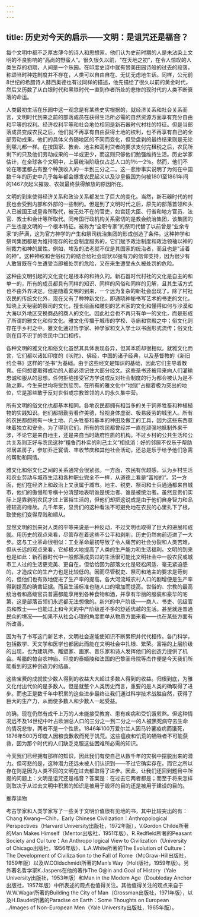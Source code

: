 ```yaml
---
---
---
```

title: 历史对今天的启示——文明：是诅咒还是福音？
---




每个文明中都不乏厚古薄今的诗人和思想家。他们认为史前时期的人是未沾染上文明的不良影响的“高尚的野蛮人”。很久很久以前，“在天地之初”，在令人惊叹的人类生存的初期，人间是一个乐园。在印度史诗中就有赞美田园诗般的过去的段落，称颂当时种姓制度并不存在，人类可以自由自在、无忧无虑地生话。同样，公元前8世纪的希腊诗人赫西奥德也有过同样的描述，他先描绘了很久以前的黄金时代，然后又历数了从白银时代和黑铁时代一直到作者所处的悲惨的现时代的人类不断衰落的命运。

人类最初生活在乐园中这一观念是有某些史实根据的，就经济关系和社会关系而言，文明时代到来之前的部落成员在获得生活所必需的自然资源方面享有充分自由和平等的权利。经济权利平等和社会地位相同是新石器时代村社的特征。但是当部落成员变成农民之后，他们就不再享有自由获得土地的权利，也不再享有自己的全部劳动成果。他们的具体义务随地区的不同而变化，但受盘剥的最终结果则是无论到哪儿都一样。在按国家、教会、地主和高利贷者的要求支付完租税之后，农民所剩下的只及他们劳动成果的一半或更少，而这则只够他们勉强维持生活。历史学家估计，在全球各个文明中，上层统治阶级仅占总人口的1％一2％。然而，他们不论在哪里都占有整个种族收入的一半到三分之二。这一悲惨事实说明了为何在中国数千年的历史中几乎每年都会爆发农民起义以及沙皇俄国为何被1801至1861年间的1467次起义摧毁、农奴最终获得解放的原因所在。

文明的到来使得经济关系和政治关系都发生了巨大的变化。当然，新石器时代的村民也会受到内部和外部的一些制约。但是到了文明时代之后，原先的部落首领和头人已被国王或皇帝所取代，被无处不在的官吏，如宫廷大臣、行省和地方官员、法官、教士和会计等所取代。同帝国行政机构关系密切的是教会统治集团，该集团的产生也是文明的一个根本特征。被称为“全职专家”的祭司代替了以前曾是“业余专家”的萨满，这为官方神学的产生和祭司统治集团的形成创造了条件。这种神学和祭司集团都是为维持现存的社会制度服务的，它们赋予政治制度和政治领袖以神的制裁力和神的属性。例如，埃及的法老就不仅是其国家的统治者，而且也是“活着的神”。这种神权和世俗权力的结合给社会现状以强有力的信仰支持，因为很少有人敢冒既在今生遭受当即被处罚的危险，又在来生遭受永久被处罚的危险。

这种由文明引起的文化变化是根本的和持久的。新石器时代村社的文化是自主的和单一的，所有的成员都具有同样的知识、同样的风俗和同样的见解，且其生活方式也不由外界决定。但是随着文明的到来，一个远为复杂的新社会出现了。除了村社农民的传统文化外，现在又有了种种新文化，即通晓神秘书写艺术的书吏的文化，知晓上天秘密的祭司的文化，擅长绘画和雕刻的艺术家的文化和懂得如何与沙漠和大海以外地区交换商品的商人的文化。因此社会也不再只有单一的文化，而是形成了所谓的雅文化和俗文化。雅文化传播于城市的学校、寺庙和宫殿之中；俗文化则存在于乡村之中。雅文化通过哲学家、神学家和文入学士以书面形式流传；俗文化则在目不识丁的农民中口口相传。

各种文明的雅文化和俗文化虽然其具体表现各异，但其本质却很相似。就雅文化而言，它们都以诸如印度的《吠陀》、佛经，中国的诸子经典，以及基督教的《新旧约全书》这样的“圣书”为基础。由于这些经文是知识的基础，因此它们主导着教育。任何想要取得成功的人都必须记住大部分经文。这些圣书还被用来向人们灌输忠诚和服从的思想。任何拒绝接受官方学说或反对社会制度的行为都会被认为是不赦之罪，今生来世均将受到惩罚。在所有的雅文化中“地狱”占据着极为突出的地位，它是那些敢于反对世俗或宗教首领的人的永久集中营。

所有文明的俗文化也都基本相同。各地农民都拥有相当多的关于饲养牲畜和种植植物的实践知识。他们都把勤劳看作美德，轻视身体虚弱、极易疲劳的城里人。所有的农民都想拥有一块土地、几头牲畜和基本的种田及做工的工具，因为这些东西意味着独立和安全。为了得到它们，所有的农民都曾经并一直在顽强地抵制外来干涉，不论它是来自地主，还是来自当时政府性质的机构。不过乡村的公共生活和公共关系则正好与农民这种“粗鲁而朴实的利己主义”相抵消：好的邻居不仅乐于帮助邻居盖房子，参加乔迁宴请、丰收节庆和其他社会活动，还总是乐于给予他们急需的帮助和同情。

雅文化和俗文化之间的关系通常会很紧张。一方面，农民有优越感，认为乡村生活和农业劳动与城市生活和各种职业完全不一样，从道德上看是“富裕的”。另一方面，他们在经济上和政治上又隶属于城市。地主、税吏、祭司和士兵通通都来自城市，他们的傲慢和专横十分清楚地表明谁是统治者、谁是被统治者。虽然显贵们实际上是靠剥削农民才过上富裕生活的，但他们却把这说成是由于他们自身智力和品德较高的缘故。几千年来，显贵们的这种看法不可避免地在农民的心里扎下了根，致使他们变得卑贱和顺从。

显然文明的到来对人类的平等来说是一种反动，不过文明也取得了巨大的进展和成就。用历史的观点来看，尽管存在着这些不公平和剥削，历史仍然向前迈进了一大步。这与工业革命很相似：工业革命最初导致了令人痛苦的社会分裂和人类苦难，但从长远的观点来看，它却极大地提高了人类的生产能力和生活福利。文明的到来也是如此：新石器时代中一般部落成员过的生活很可能比文明社会中一般农民或城市工人过的生活更完美、更自在，但恰恰因为部落文化是轻松闲适、毫无紧迫感的，才造成它的生产力也是比较低的。因而尽管税吏、祭司和地主的要求是苛刻的，但他们也有效地促进了生产率的提高。各大河流域农村人口的剧增便是生产率得到提高的确凿证据。而且生活标准也随人口的增加而提高。世俗的、宗教的最高统治者和高级官员普遍都能享用到各种食物和酒，并享有华丽的服装和豪华的宅第，这是部落首领们永远都无法想像的。新兴的中产阶级——商人、书吏、低级官员和教士——也能过上和今天的中产阶级差不多的舒适优越的生活。甚至就连普通民众的境况——如果不从社会心理的角度而单从物质方面来看——也在某些方面有所改善。

因为有了书写这门新艺术，文明社会遂能使知识不断累积并代代相传。各门科学，包括数学、天文学和医学也都因此而能在文明社会中扎根、繁荣。富裕的上层阶级的出现，也为建筑师、雕塑家、画家、音乐家和诗人发挥他们的创造力提供了机会。希腊的帕台农神庙、印度的泰姬陵和法国的巴黎圣母院等杰作便是今天我们所能看到的这种创造力的结晶。

这些宝费的成就使少数人得到的收益大大超过多数人得到的收益。归根到底，为雅文化付出代价的是多数人。但是就整个人类历史而言，重要的是人类的确取得了进步。而也正是数千年中积累的这些进步最终让我们通过科学技术战胜自然，获得了巨大的生产力，从而使多数人和少数人一起受益。

的确，现在仍然有成千上万的人未能接受教育、患有疾病和受饥饿煎熬。但这种情况远不及14世纪中叶占欧洲总人口的三分之一到二分之一的人被黑死病夺去生命的情况悲惨，两者不是一个性质。1846年100万爱尔兰人因马铃薯疫病而饿死，1876年500万印度人因粮食歉收而死于饥荒。这些瘟疫和饥荒的牺牲者不可能获救，因为那个时代的人们缺乏克服这些困难所必需的知识。

今天我们已经拥有那样的知识，因此我们有使自己从数千年的灾祸中摆脱出来的潜力。但可悲的是，这种潜力还远未被人们认识到——不过它确实存在。而它之所以存在则是因为人类不同的文明在过去都取得了进步。因此，让我们还回到题目中所提的问题上：文明是诅咒还是福音？答案是：在过去它两者都是；而至于将来怎样则取决于从过去文明中积累的知识是被用于毁坏的目的还是被用于建设的目的。





推荐读物


考古学家和人类学家写了一些关于文明价值很有见地的书，其中比较突出的有：Chang Kwang—Chih，Early Chinese Civilization：Anthropological Perspectives（Harvard University出版社，1972年版），V.Gordon Childe所著的Man Makes Himself（Mentor出版社，1951年版）、R.Redfleld所著的Peasant Society and Cul ture：An Anthropo logical View to Civilization（University of Chicago出版社，1956年版）、L.A.White所著的The Evolution of Culture：The Development of Civiliza tion to the Fall of Rome（McGraw-Hill出版社，1959年版）以及W.COldschmidt所著的Man’s Way（Holt版社，1959年版）。另外著名哲学家K.Jaspers在他的著作The O@in and Goal of History（Yale University出版社，1953年版）和Man in the Modem Age（Doubleday Anchor出版社，1957年版）中所表述的观点也值得关注。其他值得关注的观点来自于W.W.Wagar所著的Building the City of Man（Grossman出版社，1971年版），以及H.Baudet所著的Paradise on Earth：Some Thoughts on European ../Images of Non-European Men（Yale University出版社，1965年版）。